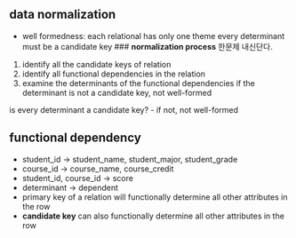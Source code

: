 ## data normalization
- well formedness: each relational has only one theme
  every determinant must be a candidate key
### **normalization process**
한문제 내신단다.
1. identify all the candidate keys of relation
2. identify all functional dependencies in the relation
3. examine the determinants of the functional dependencies
  if the determinant is not a candidate key, not well-formed

is every determinant a candidate key? 
- if not, not well-formed

## functional dependency
- student_id -> student_name, student_major, student_grade
- course_id -> course_name, course_credit
- student_id, course_id -> score
- determinant -> dependent
- primary key of a relation will functionally determine all other attributes in the row
- **candidate key** can also functionally determine all other attributes in the row

